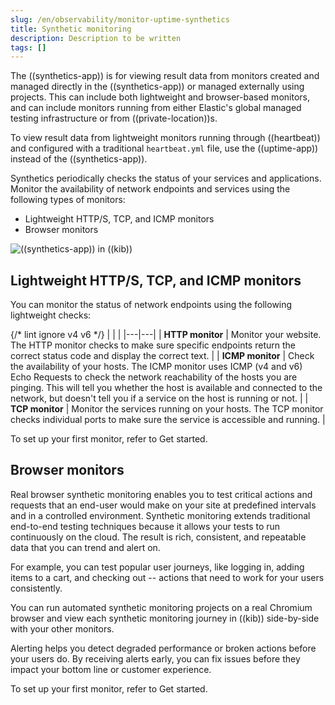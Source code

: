 ```yaml
---
slug: /en/observability/monitor-uptime-synthetics
title: Synthetic monitoring
description: Description to be written
tags: []
---
```


<div id="monitor-uptime-synthetics"></div>

<DocCallOut title="Note">

The ((synthetics-app)) is for viewing result data from monitors created and managed
directly in the <DocLink slug="/en/observability/synthetics-get-started-ui">((synthetics-app))</DocLink> or managed externally
using <DocLink slug="/en/observability/synthetics-get-started-project">projects</DocLink>.
This can include both lightweight and browser-based monitors, and can include monitors
running from either Elastic's global managed testing infrastructure or from
<DocLink slug="/en/observability/synthetics-private-location">((private-location))s</DocLink>.

To view result data from lightweight monitors running through ((heartbeat)) and configured with
a traditional `heartbeat.yml` file, use the <DocLink slug="/en/observability/uptime-intro">((uptime-app))</DocLink> instead of the ((synthetics-app)).

</DocCallOut>

Synthetics periodically checks the status of your services and applications.
Monitor the availability of network endpoints and services using the following types of monitors:

* <DocLink slug="/en/observability/monitor-uptime-synthetics" section="lightweight-https-tcp-and-icmp-monitors">Lightweight HTTP/S, TCP, and ICMP monitors</DocLink>
* <DocLink slug="/en/observability/monitor-uptime-synthetics" section="browser-monitors">Browser monitors</DocLink>

![((synthetics-app)) in ((kib))](images/synthetics-monitor-page.png)

<div id="monitoring-uptime"></div>

## Lightweight HTTP/S, TCP, and ICMP monitors

You can monitor the status of network endpoints using the following lightweight checks:

{/* lint ignore v4 v6 */}
|  |  |
|---|---|
| **HTTP monitor** | Monitor your website. The HTTP monitor checks to make sure specific endpoints return the correct status code and display the correct text. |
| **ICMP monitor** | Check the availability of your hosts. The ICMP monitor uses ICMP (v4 and v6) Echo Requests to check the network reachability of the hosts you are pinging. This will tell you whether the host is available and connected to the network, but doesn't tell you if a service on the host is running or not. |
| **TCP monitor** | Monitor the services running on your hosts. The TCP monitor checks individual ports to make sure the service is accessible and running. |

To set up your first monitor, refer to <DocLink slug="/en/observability/synthetics-get-started">Get started</DocLink>.

<div id="monitoring-synthetics"></div>

## Browser monitors

Real browser synthetic monitoring enables you to test critical actions and requests that an end-user would make
on your site at predefined intervals and in a controlled environment.
Synthetic monitoring extends traditional end-to-end testing techniques because it allows your tests to run continuously on the cloud.
The result is rich, consistent, and repeatable data that you can trend and alert on.

For example, you can test popular user journeys, like logging in, adding items to a cart, and checking
out -- actions that need to work for your users consistently.

You can run automated synthetic monitoring projects on a real Chromium browser and
view each synthetic monitoring journey in ((kib)) side-by-side with your other monitors.

Alerting helps you detect degraded performance or broken actions before your users do.
By receiving alerts early, you can fix issues before they impact your bottom line or customer experience.

To set up your first monitor, refer to <DocLink slug="/en/observability/synthetics-get-started">Get started</DocLink>.

